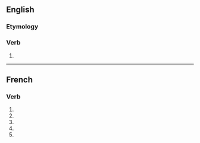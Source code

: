 {{also|commercialisé}}
==English==

===Etymology===
{{suffix|en|commercial|ise}}

===Verb===
{{en-verb}}

# {{standard spelling of|en|from=non-Oxford British spelling|commercialize}}

----

==French==

===Verb===
{{head|fr|verb form}}

# {{inflection of|fr|commercialiser||1|s|pres|indc}}
# {{inflection of|fr|commercialiser||3|s|pres|indc}}
# {{inflection of|fr|commercialiser||1|s|pres|subj}}
# {{inflection of|fr|commercialiser||3|s|pres|subj}}
# {{inflection of|fr|commercialiser||2|s|impr}}